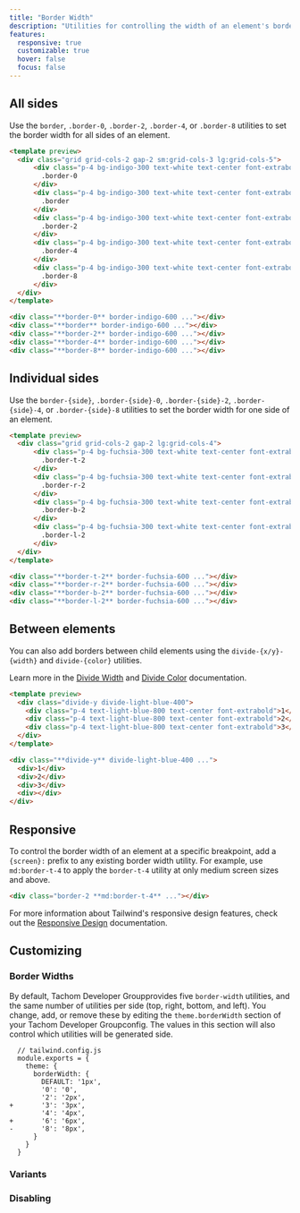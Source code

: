 ```yaml
---
title: "Border Width"
description: "Utilities for controlling the width of an element's borders."
features:
  responsive: true
  customizable: true
  hover: false
  focus: false
---
```




## All sides

Use the `border`, `.border-0`, `.border-2`, `.border-4`, or `.border-8` utilities to set the border width for all sides of an element.

```html indigo
<template preview>
  <div class="grid grid-cols-2 gap-2 sm:grid-cols-3 lg:grid-cols-5">
      <div class="p-4 bg-indigo-300 text-white text-center font-extrabold flex items-center justify-center border-0 border-indigo-600">
        .border-0
      </div>
      <div class="p-4 bg-indigo-300 text-white text-center font-extrabold flex items-center justify-center border border-indigo-600">
        .border
      </div>
      <div class="p-4 bg-indigo-300 text-white text-center font-extrabold flex items-center justify-center border-2 border-indigo-600">
        .border-2
      </div>
      <div class="p-4 bg-indigo-300 text-white text-center font-extrabold flex items-center justify-center border-4 border-indigo-600">
        .border-4
      </div>
      <div class="p-4 bg-indigo-300 text-white text-center font-extrabold flex items-center justify-center border-8 border-indigo-600">
        .border-8
      </div>
  </div>
</template>

<div class="**border-0** border-indigo-600 ..."></div>
<div class="**border** border-indigo-600 ..."></div>
<div class="**border-2** border-indigo-600 ..."></div>
<div class="**border-4** border-indigo-600 ..."></div>
<div class="**border-8** border-indigo-600 ..."></div>
```

## Individual sides

Use the `border-{side}`, `.border-{side}-0`, `.border-{side}-2`, `.border-{side}-4`, or `.border-{side}-8` utilities to set the border width for one side of an element.

```html fuchsia
<template preview>
  <div class="grid grid-cols-2 gap-2 lg:grid-cols-4">
      <div class="p-4 bg-fuchsia-300 text-white text-center font-extrabold flex items-center justify-center border-t-2 border-fuchsia-600">
        .border-t-2
      </div>
      <div class="p-4 bg-fuchsia-300 text-white text-center font-extrabold flex items-center justify-center border-r-2 border-fuchsia-600">
        .border-r-2
      </div>
      <div class="p-4 bg-fuchsia-300 text-white text-center font-extrabold flex items-center justify-center border-b-2 border-fuchsia-600">
        .border-b-2
      </div>
      <div class="p-4 bg-fuchsia-300 text-white text-center font-extrabold flex items-center justify-center border-l-2 border-fuchsia-600">
        .border-l-2
      </div>
  </div>
</template>

<div class="**border-t-2** border-fuchsia-600 ..."></div>
<div class="**border-r-2** border-fuchsia-600 ..."></div>
<div class="**border-b-2** border-fuchsia-600 ..."></div>
<div class="**border-l-2** border-fuchsia-600 ..."></div>
```

## Between elements

You can also add borders between child elements using the `divide-{x/y}-{width}` and `divide-{color}` utilities.

Learn more in the [Divide Width](/docs/divide-width) and [Divide Color](/docs/divide-color) documentation.

```html lightBlue
<template preview>
  <div class="divide-y divide-light-blue-400">
    <div class="p-4 text-light-blue-800 text-center font-extrabold">1</div>
    <div class="p-4 text-light-blue-800 text-center font-extrabold">2</div>
    <div class="p-4 text-light-blue-800 text-center font-extrabold">3</div>
  </div>
</template>

<div class="**divide-y** divide-light-blue-400 ...">
  <div>1</div>
  <div>2</div>
  <div>3</div>
  <div></div>
</div>
```

## Responsive

To control the border width of an element at a specific breakpoint, add a `{screen}:` prefix to any existing border width utility. For example, use `md:border-t-4` to apply the `border-t-4` utility at only medium screen sizes and above.

```html
<div class="border-2 **md:border-t-4** ..."></div>
```

For more information about Tailwind's responsive design features, check out the [Responsive Design](/docs/responsive-design) documentation.

## Customizing

### Border Widths

By default, Tachom Developer Groupprovides five `border-width` utilities, and the same number of utilities per side (top, right, bottom, and left). You change, add, or remove these by editing the `theme.borderWidth` section of your Tachom Developer Groupconfig. The values in this section will also control which utilities will be generated side.

```diff-js
  // tailwind.config.js
  module.exports = {
    theme: {
      borderWidth: {
        DEFAULT: '1px',
        '0': '0',
        '2': '2px',
+       '3': '3px',
        '4': '4px',
+       '6': '6px',
-       '8': '8px',
      }
    }
  }
```

### Variants

<Variants plugin="borderWidth" />

### Disabling

<Disabling plugin="borderWidth" />
